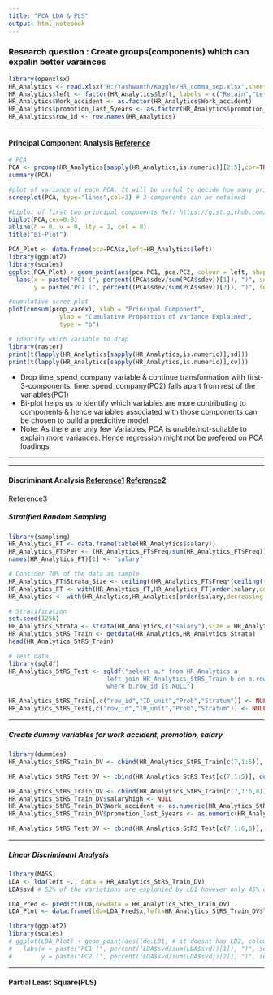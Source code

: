 ---
title: "PCA LDA & PLS"
output: html_notebook
---

### **Research question : Create groups(components) which can expalin better varainces** 

```{r, echo=FALSE, warnings=FALSE}
library(openxlsx)
HR_Analytics <- read.xlsx("H:/Yashwanth/Kaggle/HR_comma_sep.xlsx",sheet = 1)
HR_Analytics$left <- factor(HR_Analytics$left, labels = c("Retain","Left"))
HR_Analytics$Work_accident <- as.factor(HR_Analytics$Work_accident)
HR_Analytics$promotion_last_5years <- as.factor(HR_Analytics$promotion_last_5years)
HR_Analytics$row_id <- row.names(HR_Analytics)
```

---

#### **Principal Component Analysis** [Reference](https://www.analyticsvidhya.com/blog/2016/03/practical-guide-principal-component-analysis-python/)

```{r, echo=FALSE, warning=FALSE}
# PCA
PCA <- prcomp(HR_Analytics[sapply(HR_Analytics,is.numeric)][2:5],cor=TRUE, scale. = TRUE, retx = TRUE);PCA
summary(PCA)

#plot of variance of each PCA. It will be useful to decide how many principal components should be retained.
screeplot(PCA, type="lines",col=3) # 3-components can be retained

#biplot of first two principal components Ref: https://gist.github.com/thigm85/8424654
biplot(PCA,cex=0.8)
abline(h = 0, v = 0, lty = 2, col = 8)
title("Bi-Plot")

PCA_Plot <- data.frame(pca=PCA$x,left=HR_Analytics$left)
library(ggplot2)
library(scales)
ggplot(PCA_Plot) + geom_point(aes(pca.PC1, pca.PC2, colour = left, shape = left), size = 2.5) +
  labs(x = paste("PC1 (", percent((PCA$sdev/sum(PCA$sdev))[1]), ")", sep=""),
       y = paste("PC2 (", percent((PCA$sdev/sum(PCA$sdev))[2]), ")", sep=""))

#cumulative scree plot
plot(cumsum(prop_varex), xlab = "Principal Component",
              ylab = "Cumulative Proportion of Variance Explained",
              type = "b")

# Identify which variable to drop
library(raster)
print(t(lapply(HR_Analytics[sapply(HR_Analytics,is.numeric)],sd)))
print(t(lapply(HR_Analytics[sapply(HR_Analytics,is.numeric)],cv)))

```

* Drop time_spend_company variable & continue transformation with first-3-components. time_spend_company(PC2) falls apart from rest of the variables(PC1)
* Bi-plot helps us to identify which variables are more contributing to components & hence variables associated with those components can be chosen to build a predicitive model
* Note: As there are only few Variables, PCA is unable/not-suitable to explain more variances. Hence regression might not be prefered on PCA loadings

---

<!-- Note: Partial least square (PLS) is a supervised alternative to PCA. PLS assigns higher weight to variables which are strongly related to response variable to determine principal components. -->

---

#### **Discriminant Analysis** [Reference1](https://tgmstat.wordpress.com/2013/11/21/introduction-to-principal-component-analysis-pca/) [Reference2](https://www.r-bloggers.com/computing-and-visualizing-lda-in-r/) 
[Reference3](http://www.statisticssolutions.com/discriminant-analysis/)

##### **Stratified Random Sampling**

```{r, echo=FALSE, warnings=FALSE}
library(sampling)
HR_Analytics_FT <- data.frame(table(HR_Analytics$salary))
HR_Analytics_FT$Per <- (HR_Analytics_FT$Freq/sum(HR_Analytics_FT$Freq))*100
names(HR_Analytics_FT)[1] <- "salary"

# Consider 70% of the data as sample
HR_Analytics_FT$Strata_Size <- ceiling((HR_Analytics_FT$Freq*(ceiling((dim(HR_Analytics)[1]/100)*70)/sum(HR_Analytics_FT$Freq))))
HR_Analytics_FT <- with(HR_Analytics_FT,HR_Analytics_FT[order(salary,decreasing = FALSE),])
HR_Analytics <- with(HR_Analytics,HR_Analytics[order(salary,decreasing = FALSE),])

# Stratification
set.seed(1256)
HR_Analytics_Strata <- strata(HR_Analytics,c("salary"),size = HR_Analytics_FT$Strata_Size, method = "srswor")
HR_Analytics_StRS_Train <- getdata(HR_Analytics,HR_Analytics_Strata)
head(HR_Analytics_StRS_Train)

# Test data
library(sqldf)
HR_Analytics_StRS_Test <- sqldf("select a.* from HR_Analytics a 
                           left join HR_Analytics_StRS_Train b on a.row_id=b.row_id
                           where b.row_id is NULL")

HR_Analytics_StRS_Train[,c("row_id","ID_unit","Prob","Stratum")] <- NULL
HR_Analytics_StRS_Test[,c("row_id","ID_unit","Prob","Stratum")] <- NULL
```

---

##### **Create dummy variables for work accident, promotion, salary**

```{r, echo=FALSE, warnings=FALSE}
library(dummies)
HR_Analytics_StRS_Train_DV <- cbind(HR_Analytics_StRS_Train[c(7,1:5)], dummy.data.frame(HR_Analytics_StRS_Train[,c("Work_accident","promotion_last_5years","salary")]))

HR_Analytics_StRS_Test_DV <- cbind(HR_Analytics_StRS_Test[c(7,1:5)], dummy.data.frame(HR_Analytics_StRS_Test[,c("Work_accident","promotion_last_5years","salary")]))

HR_Analytics_StRS_Train_DV <- cbind(HR_Analytics_StRS_Train[c(7,1:6,8)], dummy.data.frame(HR_Analytics_StRS_Train["salary"]))
HR_Analytics_StRS_Train_DV$salaryhigh <- NULL
HR_Analytics_StRS_Train_DV$Work_accident <- as.numeric(HR_Analytics_StRS_Train_DV$Work_accident)
HR_Analytics_StRS_Train_DV$promotion_last_5years <- as.numeric(HR_Analytics_StRS_Train_DV$promotion_last_5years)

HR_Analytics_StRS_Test_DV <- cbind(HR_Analytics_StRS_Test[c(7,1:6,8)], dummy.data.frame(HR_Analytics_StRS_Test["salary"]))
```

---

##### **Linear Discriminant Analysis**

```{r, echo=FALSE, warnings=FALSE}
library(MASS)
LDA <- lda(left ~., data = HR_Analytics_StRS_Train_DV)
LDA$svd # 52% of the variations are explanied by LD1 however only 45% of variation explained by PC1

LDA_Pred <- predict(LDA,newdata = HR_Analytics_StRS_Train_DV)
LDA_Plot <- data.frame(lda=LDA_Pred$x,left=HR_Analytics_StRS_Train_DV$left)

library(ggplot2)
library(scales)
# ggplot(LDA_Plot) + geom_point(aes(lda.LD1, # it doesnt has LD2, colour = left, shape = left), size = 2.5) +
#   labs(x = paste("PC1 (", percent((LDA$svd/sum(LDA$svd))[1]), ")", sep=""),
#        y = paste("PC2 (", percent((LDA$svd/sum(LDA$svd))[2]), ")", sep=""))

```

---

#### **Partial Least Square(PLS)** 
